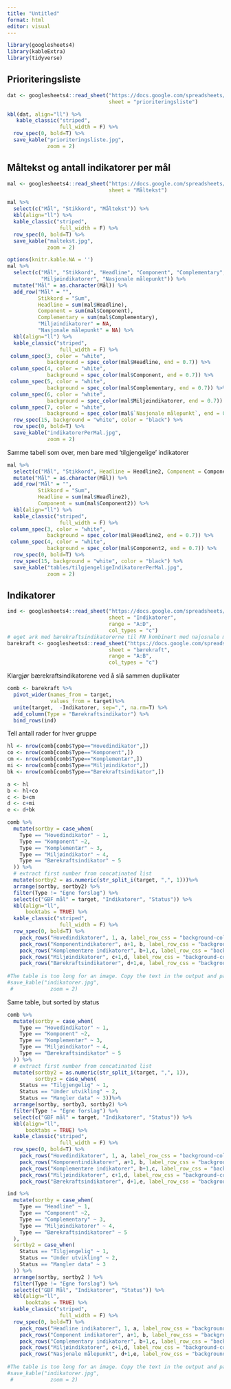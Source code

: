 ```yaml
---
title: "Untitled"
format: html
editor: visual
---
```


```r
library(googlesheets4)
library(kableExtra)
library(tidyverse)
```

## Prioriteringsliste

```r
dat <- googlesheets4::read_sheet("https://docs.google.com/spreadsheets/d/1dlU5Wtv3d0fqDN_4jTuNkMTLEcckNYuHB_gSp8zCKwM/edit#gid=1976769141",
                                 sheet = "prioriteringsliste")
```

```r
kbl(dat, align="ll") %>%
   kable_classic("striped",
                 full_width = F) %>%
  row_spec(0, bold=T) %>%
  save_kable("prioriteringsliste.jpg", 
             zoom = 2)
```

## Måltekst og antall indikatorer per mål

```r
mal <- googlesheets4::read_sheet("https://docs.google.com/spreadsheets/d/1dlU5Wtv3d0fqDN_4jTuNkMTLEcckNYuHB_gSp8zCKwM/edit#gid=1976769141",
                                 sheet = "Måltekst")

```

```r
mal %>%
  select(c("Mål", "Stikkord", "Måltekst")) %>%
  kbl(align="ll") %>%
  kable_classic("striped",
                 full_width = F) %>%
  row_spec(0, bold=T) %>%
  save_kable("maltekst.jpg", 
             zoom = 2)
```

```r
options(knitr.kable.NA = '')
mal %>%
  select(c("Mål", "Stikkord", "Headline", "Component", "Complementary",
           "Miljøindikatorer", "Nasjonale målepunkt")) %>%
  mutate("Mål" = as.character(Mål)) %>%
  add_row("Mål" = "",
          Stikkord = "Sum",
          Headline = sum(mal$Headline),
          Component = sum(mal$Component),
          Complementary = sum(mal$Complementary),
          "Miljøindikatorer" = NA,
          "Nasjonale målepunkt" = NA) %>%
  kbl(align="ll") %>%
  kable_classic("striped",
                 full_width = F) %>%
 column_spec(3, color = "white",
             background = spec_color(mal$Headline, end = 0.7)) %>%
 column_spec(4, color = "white",
             background = spec_color(mal$Component, end = 0.7)) %>%
 column_spec(5, color = "white",
             background = spec_color(mal$Complementary, end = 0.7)) %>%
 column_spec(6, color = "white",
             background = spec_color(mal$Miljøindikatorer, end = 0.7)) %>%
 column_spec(7, color = "white",
             background = spec_color(mal$`Nasjonale målepunkt`, end = 0.7)) %>%
  row_spec(15, background = "white", color = "black") %>%
  row_spec(0, bold=T) %>%
  save_kable("indikatorerPerMal.jpg", 
             zoom = 2)
```



Samme tabell som over, men bare med 'tilgjengelige' indikatorer

```r
mal %>%
  select(c("Mål", "Stikkord", Headline = Headline2, Component = Component2)) %>%
  mutate("Mål" = as.character(Mål)) %>%
  add_row("Mål" = "",
          Stikkord = "Sum",
          Headline = sum(mal$Headline2),
          Component = sum(mal$Component2)) %>%
  kbl(align="ll") %>%
  kable_classic("striped",
                 full_width = F) %>%
 column_spec(3, color = "white",
             background = spec_color(mal$Headline2, end = 0.7)) %>%
 column_spec(4, color = "white",
             background = spec_color(mal$Component2, end = 0.7)) %>%
  row_spec(0, bold=T) %>%
  row_spec(15, background = "white", color = "black") %>%
  save_kable("tables/tilgjengeligeIndikatorerPerMal.jpg", 
             zoom = 2)
```
## Indikatorer

```r
ind <- googlesheets4::read_sheet("https://docs.google.com/spreadsheets/d/1dlU5Wtv3d0fqDN_4jTuNkMTLEcckNYuHB_gSp8zCKwM/edit#gid=1976769141",
                                 sheet = "Indikatorer",
                                 range = "A:D",
                                 col_types = "c")
# eget ark med bærekraftsindikatorerne til FN kombinert med najosnale målepunkt
barekraft <- googlesheets4::read_sheet("https://docs.google.com/spreadsheets/d/1dlU5Wtv3d0fqDN_4jTuNkMTLEcckNYuHB_gSp8zCKwM/edit#gid=1976769141",
                                 sheet = "bærekraft",
                                 range = "A:B",
                                 col_types = "c")
```
Klargjør bærekraftsindikatorene ved å slå sammen duplikater
```r
comb <- barekraft %>%
  pivot_wider(names_from = target,
              values_from = target)%>%
  unite(target,  -Indikatorer, sep=",", na.rm=T) %>%
  add_column(Type = "Bærekraftsindikator") %>%
  bind_rows(ind)
```


Tell antall rader for hver gruppe

```r

hl <- nrow(comb[comb$Type=="Hovedindikator",])
co <- nrow(comb[comb$Type=="Komponent",])
cm <- nrow(comb[comb$Type=="Komplementær",])
mi <- nrow(comb[comb$Type=="Miljøindikator",])
bk <- nrow(comb[comb$Type=="Bærekraftsindikator",])

a <- hl
b <- hl+co
c <- b+cm
d <- c+mi
e <- d+bk
```

```r
comb %>%
  mutate(sortby = case_when(
    Type == "Hovedindikator" ~ 1,
    Type == "Komponent" ~2,
    Type == "Komplementær" ~ 3,
    Type == "Miljøindikator" ~ 4,
    Type == "Bærekraftsindikator" ~ 5
  )) %>%
  # extract first number from concatinated list
  mutate(sortby2 = as.numeric(str_split_i(target, ",", 1)))%>%
  arrange(sortby, sortby2) %>%
  filter(Type != "Egne forslag") %>%
  select(c("GBF mål" = target, "Indikatorer", "Status")) %>%
  kbl(align="ll",
      booktabs = TRUE) %>%
  kable_classic("striped",
                 full_width = F) %>%
  row_spec(0, bold=T) %>%
    pack_rows("Hovedindikatorer", 1, a, label_row_css = "background-color: #cef598; color: #000000;") %>%
    pack_rows("Komponentindikatorer", a+1, b, label_row_css = "background-color: #cef598; color: #000000;") %>%
    pack_rows("Komplementære indikatorer", b+1,c, label_row_css = "background-color: #cef598; color: #000000;") %>%
    pack_rows("Miljøindikatorer", c+1,d, label_row_css = "background-color: #cef598; color: #000000;") %>%
    pack_rows("Bærekraftsindikatorer", d+1,e, label_row_css = "background-color: #cef598; color: #000000;" ) #%>%
 
#The table is too long for an image. Copy the text in the output and paste directly (with formatting) into word 
#save_kable("indikatorer.jpg", 
 #            zoom = 2)
```

Same table, but sorted by status
```r
comb %>%
  mutate(sortby = case_when(
    Type == "Hovedindikator" ~ 1,
    Type == "Komponent" ~2,
    Type == "Komplementær" ~ 3,
    Type == "Miljøindikator" ~ 4,
    Type == "Bærekraftsindikator" ~ 5
  )) %>%
  # extract first number from concatinated list
  mutate(sortby2 = as.numeric(str_split_i(target, ",", 1)),
         sortby3 = case_when(
    Status == "Tilgjengelig" ~ 1,
    Status == "Under utvikling" ~ 2,
    Status == "Mangler data" ~ 3))%>%
  arrange(sortby, sortby3, sortby2) %>%
  filter(Type != "Egne forslag") %>%
  select(c("GBF mål" = target, "Indikatorer", "Status")) %>%
  kbl(align="ll",
      booktabs = TRUE) %>%
  kable_classic("striped",
                 full_width = F) %>%
  row_spec(0, bold=T) %>%
    pack_rows("Hovedindikatorer", 1, a, label_row_css = "background-color: #cef598; color: #000000;") %>%
    pack_rows("Komponentindikatorer", a+1, b, label_row_css = "background-color: #cef598; color: #000000;") %>%
    pack_rows("Komplementære indikatorer", b+1,c, label_row_css = "background-color: #cef598; color: #000000;") %>%
    pack_rows("Miljøindikatorer", c+1,d, label_row_css = "background-color: #cef598; color: #000000;") %>%
    pack_rows("Bærekraftsindikatorer", d+1,e, label_row_css = "background-color: #cef598; color: #000000;" )

ind %>%
  mutate(sortby = case_when(
    Type == "Headline" ~ 1,
    Type == "Component" ~2,
    Type == "Complementary" ~ 3,
    Type == "Miljøindikatorer" ~ 4,
    Type == "Bærekraftsindikatorer" ~ 5
  ),
  sortby2 = case_when(
    Status == "Tilgjengelig" ~ 1,
    Status == "Under utvikling" ~ 2,
    Status == "Mangler data" ~ 3
  )) %>%
  arrange(sortby, sortby2 ) %>%
  filter(Type != "Egne forslag") %>%
  select(c("GBF Mål", "Indikatorer", "Status")) %>%
  kbl(align="ll",
      booktabs = TRUE) %>%
  kable_classic("striped",
                 full_width = F) %>%
  row_spec(0, bold=T) %>%
    pack_rows("Headline indikatorer", 1, a, label_row_css = "background-color: #cef598; color: #000000;") %>%
    pack_rows("Component indikatorer", a+1, b, label_row_css = "background-color: #cef598; color: #000000;") %>%
    pack_rows("Complementary indikatorer", b+1,c, label_row_css = "background-color: #cef598; color: #000000;") %>%
    pack_rows("Miljøindikatorer", c+1,d, label_row_css = "background-color: #cef598; color: #000000;") %>%
    pack_rows("Nasjonale målepunkt", d+1,e, label_row_css = "background-color: #cef598; color: #000000;" ) #%>%
 
#The table is too long for an image. Copy the text in the output and paset directly (wit formatting) into word 
#save_kable("indikatorer.jpg", 
 #            zoom = 2)
```
